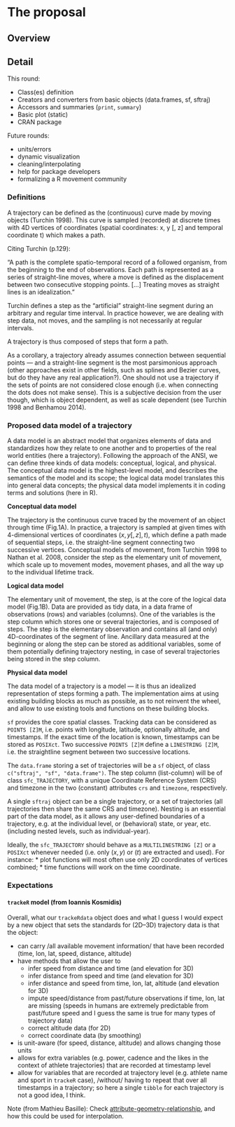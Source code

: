 # The proposal
<!--
This is where the proposal should be outlined. 
-->

## Overview
<!--
At a high-level address what your proposal is and how it will address the problem identified. Highlight any benefits to the R Community that follow from solving the problem. This should be your most compelling section.
-->

## Detail
<!--
Go into more detail about the specifics of the project and it delivers against the problem.

Depending on project type the detail section should include:

 - [ ] Minimum Viable Product
 - [ ] Architecture
 - [ ] Assumptions
-->

This round:

  * Class(es) definition
  * Creators and converters from basic objects (data.frames, sf,
    sftraj)
  * Accessors and summaries (`print`, `summary`)
  * Basic plot (static)
  * CRAN package

Future rounds:

  * units/errors
  * dynamic visualization
  * cleaning/interpolating
  * help for package developers
  * formalizing a R movement community


### Definitions

A trajectory can be defined as the (continuous) curve made by moving
objects (Turchin 1998). This curve is sampled (recorded) at discrete
times with 4D vertices of coordinates (spatial coordinates: x, y [, z]
and temporal coordinate t) which makes a path. 

Citing Turchin (p.129):

"A path is the complete spatio-temporal record of a followed organism,
from the beginning to the end of observations. Each path is
represented as a series of straight-line moves, where a move is
defined as the displacement between two consecutive stopping
points. […] Treating moves as straight lines is an idealization." 

Turchin defines a step as the "artificial" straight-line segment
during an arbitrary and regular time interval. In practice however, we
are dealing with step data, not moves, and the sampling is not
necessarily at regular intervals. 

A trajectory is thus composed of steps that form a path.

As a corollary, a trajectory already assumes connection between
sequential points — and a straight-line segment is the most
parsimonious approach (other approaches exist in other fields, such as
splines and Bezier curves, but do they have any real
application?). One should not use a trajectory if the sets of points
are not considered close enough (i.e. when connecting the dots does
not make sense). This is a subjective decision from the user though,
which is object dependent, as well as scale dependent (see Turchin
1998 and Benhamou 2014).


### Proposed data model of a trajectory

A data model is an abstract model that organizes elements of data and
standardizes how they relate to one another and to properties of the
real world entities (here a trajectory). Following the approach of the
ANSI, we can define three kinds of data models: conceptual, logical,
and physical. The conceptual data model is the highest-level model,
and describes the semantics of the model and its scope; the logical
data model translates this into general data concepts; the physical
data model implements it in coding terms and solutions (here in R).

**Conceptual data model**

The trajectory is the continuous curve traced by the movement of an
object through time (Fig.1A). In practice, a trajectory is sampled at
given times with 4-dimensional vertices of coordinates $(x, y [, z],
t)$, which define a path made of sequential steps, i.e. the
straight-line segment connecting two successive vertices. Conceptual
models of movement, from Turchin 1998 to Nathan et al. 2008, consider
the step as the elementary unit of movement, which scale up to
movement modes, movement phases, and all the way up to the individual
lifetime track.

**Logical data model**

The elementary unit of movement, the step, is at the core of the
logical data model (Fig.1B). Data are provided as tidy data, in a data
frame of observations (rows) and variables (columns). One of the
variables is the step column which stores one or several trajectories,
and is composed of steps. The step is the elementary observation and
contains all (and only) 4D-coordinates of the segment of
line. Ancillary data measured at the beginning or along the step can
be stored as additional variables, some of them potentially defining
trajectory nesting, in case of several trajectories being stored in
the step column.

**Physical data model**

The data model of a trajectory is a model — it is thus an idealized 
representation of steps forming a path. The implementation aims at
using existing building blocks as much as possible, as to not reinvent
the wheel, and allow to use existing tools and functions on these
building blocks.

`sf` provides the core spatial classes. Tracking data can be
considered as `POINTS [Z]M`, i.e. points with longitude, latitude,
optionally altitude, and timestamps. If the exact time of the location
is known, timestamps can be stored as `POSIXct`. Two successive
`POINTS [Z]M` define a `LINESTRING [Z]M`, i.e. the straightline
segment between two successive locations.

The `data.frame` storing a set of trajectories will be a `sf` object,
of class `c("sftraj", "sf", "data.frame")`. The step column
(list-column) will be of class `sfc_TRAJECTORY`, with a unique
Coordinate Reference System (CRS) and timezone in the two (constant)
attributes `crs` and `timezone`, respectively.

A single `sftraj` object can be a single trajectory, or a set of
trajectories (all trajectories then share the same CRS and
timezone). Nesting is an essential part of the data model, as it
allows any user-defined boundaries of a trajectory, e.g. at the
individual level, or (behavioral) state, or year, etc. (including
nested levels, such as individual-year).

Ideally, the `sfc_TRAJECTORY` should behave as a `MULTILINESTRING [Z]`
or a `POSIXct` whenever needed (i.e. only $(x,y)$ or $(t)$ are
extracted and used). For instance:
  * plot functions will most often use only 2D coordinates of vertices
    combined;
  * time functions will work on the time coordinate.


### Expectations


#### `trackeR` model (from Ioannis Kosmidis)

Overall, what our `trackeRdata` object does and what I guess I would
expect by a new object that sets the standards for (2D–3D) trajectory
data is that the object:

  * can carry /all available movement information/ that have been
    recorded (time, lon, lat, speed, distance, altitude)
  * have methods that allow the user to
    - infer speed from distance and time (and elevation for 3D)
    - infer distance from speed and time (and elevation for 3D)
    - infer distance and speed from time, lon, lat, altitude (and
      elevation for 3D)
    - impute speed/distance from past/future observations if time,
      lon, lat are missing (speeds in humans are extremely predictable
      from past/future speed and I guess the same is true for many
      types of trajectory data)
    - correct altitude data (for 2D)
    - correct coordinate data (by smoothing)
  * is unit-aware (for speed, distance, altitude) and allows changing
    those units
  * allows for extra variables (e.g. power, cadence and the likes in
    the context of athlete trajectories) that are recorded at
    timestamp level
  * allow for variables that are recorded at trajectory level
    (e.g. athlete name and sport in `trackeR` case), /without/ having
    to repeat that over all timestamps in a trajectory; so here a
    single `tibble` for each trajectory is not a good idea, I think.

Note (from Mathieu Basille): Check [attribute-geometry-relationship](https://r-spatial.github.io/sf/articles/sf6.html#how-does-sf-deal-with-secondary-geometry-columns),
and how this could be used for interpolation.
